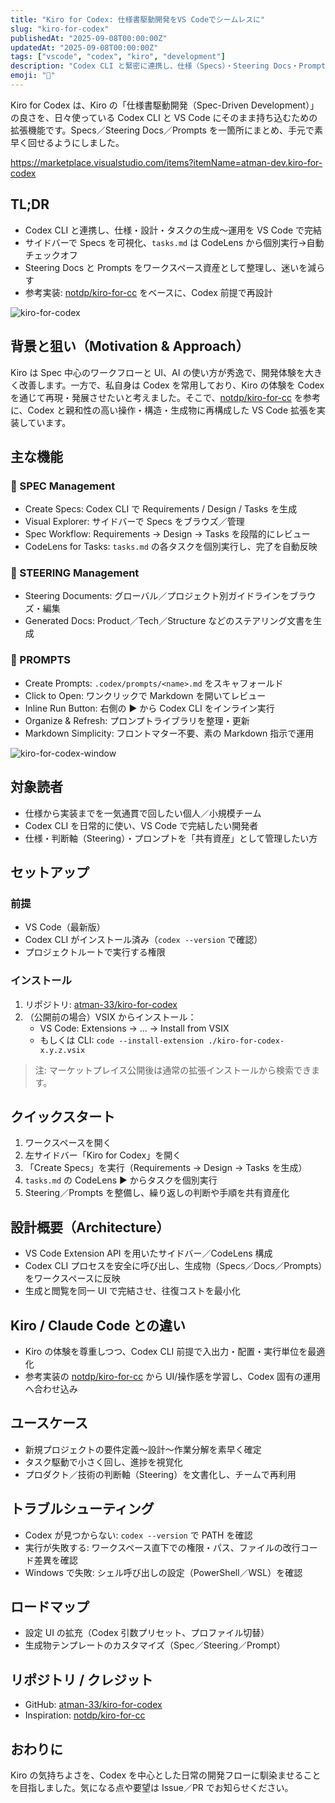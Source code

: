 ```yaml
---
title: "Kiro for Codex: 仕様書駆動開発をVS Codeでシームレスに"
slug: "kiro-for-codex"
publishedAt: "2025-09-08T00:00:00Z"
updatedAt: "2025-09-08T00:00:00Z"
tags: ["vscode", "codex", "kiro", "development"]
description: "Codex CLI と緊密に連携し、仕様（Specs）・Steering Docs・Prompts を視覚的に管理できる VS Code 拡張機能。Kiro の開発体験を Codex ワークフローで再現します。"
emoji: "🧩"
---
```


Kiro for Codex は、Kiro の「仕様書駆動開発（Spec-Driven Development）」の良さを、日々使っている Codex CLI と VS Code にそのまま持ち込むための拡張機能です。Specs／Steering Docs／Prompts を一箇所にまとめ、手元で素早く回せるようにしました。

https://marketplace.visualstudio.com/items?itemName=atman-dev.kiro-for-codex

## TL;DR

- Codex CLI と連携し、仕様・設計・タスクの生成〜運用を VS Code で完結
- サイドバーで Specs を可視化、`tasks.md` は CodeLens から個別実行→自動チェックオフ
- Steering Docs と Prompts をワークスペース資産として整理し、迷いを減らす
- 参考実装: [notdp/kiro-for-cc](https://github.com/notdp/kiro-for-cc) をベースに、Codex 前提で再設計

![kiro-for-codex](image-1.png)

## 背景と狙い（Motivation & Approach）

Kiro は Spec 中心のワークフローと UI、AI の使い方が秀逸で、開発体験を大きく改善します。一方で、私自身は Codex を常用しており、Kiro の体験を Codex を通じて再現・発展させたいと考えました。そこで、[notdp/kiro-for-cc](https://github.com/notdp/kiro-for-cc) を参考に、Codex と親和性の高い操作・構造・生成物に再構成した VS Code 拡張を実装しています。

## 主な機能

### 📝 SPEC Management
- Create Specs: Codex CLI で Requirements / Design / Tasks を生成
- Visual Explorer: サイドバーで Specs をブラウズ／管理
- Spec Workflow: Requirements → Design → Tasks を段階的にレビュー
- CodeLens for Tasks: `tasks.md` の各タスクを個別実行し、完了を自動反映

### 🎯 STEERING Management
- Steering Documents: グローバル／プロジェクト別ガイドラインをブラウズ・編集
- Generated Docs: Product／Tech／Structure などのステアリング文書を生成

### 🧩 PROMPTS
- Create Prompts: `.codex/prompts/<name>.md` をスキャフォールド
- Click to Open: ワンクリックで Markdown を開いてレビュー
- Inline Run Button: 右側の ▶ から Codex CLI をインライン実行
- Organize & Refresh: プロンプトライブラリを整理・更新
- Markdown Simplicity: フロントマター不要、素の Markdown 指示で運用

![kiro-for-codex-window](image.png)

## 対象読者
- 仕様から実装までを一気通貫で回したい個人／小規模チーム
- Codex CLI を日常的に使い、VS Code で完結したい開発者
- 仕様・判断軸（Steering）・プロンプトを「共有資産」として管理したい方

## セットアップ

### 前提
- VS Code（最新版）
- Codex CLI がインストール済み（`codex --version` で確認）
- プロジェクトルートで実行する権限

### インストール
1. リポジトリ: [atman-33/kiro-for-codex](https://github.com/atman-33/kiro-for-codex)
2. （公開前の場合）VSIX からインストール：
   - VS Code: Extensions → … → Install from VSIX
   - もしくは CLI: `code --install-extension ./kiro-for-codex-x.y.z.vsix`

> 注: マーケットプレイス公開後は通常の拡張インストールから検索できます。

## クイックスタート
1. ワークスペースを開く
2. 左サイドバー「Kiro for Codex」を開く
3. 「Create Specs」を実行（Requirements → Design → Tasks を生成）
4. `tasks.md` の CodeLens ▶ からタスクを個別実行
5. Steering／Prompts を整備し、繰り返しの判断や手順を共有資産化

## 設計概要（Architecture）
- VS Code Extension API を用いたサイドバー／CodeLens 構成
- Codex CLI プロセスを安全に呼び出し、生成物（Specs／Docs／Prompts）をワークスペースに反映
- 生成と閲覧を同一 UI で完結させ、往復コストを最小化

## Kiro / Claude Code との違い
- Kiro の体験を尊重しつつ、Codex CLI 前提で入出力・配置・実行単位を最適化
- 参考実装の [notdp/kiro-for-cc](https://github.com/notdp/kiro-for-cc) から UI/操作感を学習し、Codex 固有の運用へ合わせ込み

## ユースケース
- 新規プロジェクトの要件定義〜設計〜作業分解を素早く確定
- タスク駆動で小さく回し、進捗を視覚化
- プロダクト／技術の判断軸（Steering）を文書化し、チームで再利用

## トラブルシューティング
- Codex が見つからない: `codex --version` で PATH を確認
- 実行が失敗する: ワークスペース直下での権限・パス、ファイルの改行コード差異を確認
- Windows で失敗: シェル呼び出しの設定（PowerShell／WSL）を確認

## ロードマップ
- 設定 UI の拡充（Codex 引数プリセット、プロファイル切替）
- 生成物テンプレートのカスタマイズ（Spec／Steering／Prompt）

## リポジトリ / クレジット
- GitHub: [atman-33/kiro-for-codex](https://github.com/atman-33/kiro-for-codex)
- Inspiration: [notdp/kiro-for-cc](https://github.com/notdp/kiro-for-cc)

## おわりに

Kiro の気持ちよさを、Codex を中心とした日常の開発フローに馴染ませることを目指しました。気になる点や要望は Issue／PR でお知らせください。
